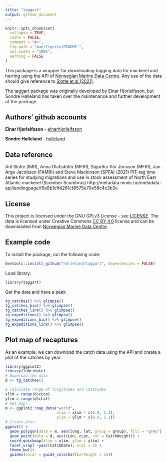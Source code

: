 ```yaml
---
title: "taggart"
output: github_document
---
```


```r
knitr::opts_chunk$set(
  collapse = TRUE,
  cache = FALSE,
  comment = "#>",
  fig.path = "man/figures/README-",
  out.width = "100%",
  warning = FALSE
)
```

This package is a wrapper for downloading tagging data for mackerel and herring using the API of [Norwegian Marine Data Centre](https://nmdc.no/nmdc). Any use of the data should give reference to [Slotte et al (2021)](#ref1). 

The taggart package was originally developed by Einar Hjorleifsson, but Sondre Hølleland has taken over the maintenance and further development of the package. 

## Authors' github accounts

**Einar Hjorleifsson** - [einarhjorleifsson](https://github.com/einarhjorleifsson)

**Sondre Hølleland** - [holleland](https://github.com/holleland)


## <a name="ref1"></a>Data reference

Aril Slotte (IMR), Anna Ólafsdóttir (MFRI), Sigurður Þór Jónsson (MFRI), Jan Arge Jacobsen (FAMRI) and Steve Mackinson (SPFA) (2021) PIT-tag time series for studying migrations and use in stock assessment of North East Atlantic mackerel (Scomber Scombrus) http://metadata.nmdc.no/metadata-api/landingpage/f9e8b1cff4261cf6575e70e56c4c3b3e



## License

This project is licensed under the GNU GPLv3 License - see [LICENSE](LICENSE.md). The data is licensed under Creative Commons [CC BY 4.0](https://creativecommons.org/licenses/by/4.0/) license and can be downloaded from [Norwegian Marine Data Centre](http://metadata.nmdc.no/metadata-api/landingpage/f9e8b1cff4261cf6575e70e56c4c3b3e). 

## Example code

To install the package, run the following code:
```r
devtools::install_github("holleland/taggart", dependencies = FALSE)
```

Load library:
```r
library(taggart)
```

Get the data and have a peek
```r
tg_catches() %>% glimpse()
tg_catches_bio() %>% glimpse()
tg_catches_link() %>% glimpse()
tg_expeditions() %>% glimpse()
tg_expeditions_bio() %>% glimpse()
tg_expeditions_link() %>% glimpse()
```

## Plot map of recaptures
As an example, we can download the catch data using the API and create a plot of the catches by year.
```r
library(ggplot2)
library(lubridate)
# Download the data
d <- tg_catches()

# Calculate range of longitudes and latitudes
xlim = range(d$cLon)
ylim = range(d$cLat)
# Get map: 
m <- ggplot2::map_data("world",
                       xlim = xlim * c(0.9, 1.1),
                       ylim = ylim * c(0.9, 1.1))
# Create plot: 
ggplot() +
  geom_polygon(data = m, aes(long, lat, group = group), fill = "grey") +
  geom_point(data = d, aes(cLon, cLat, col = CatchWeight)) +
  coord_quickmap(xlim = xlim, ylim = ylim) +
  facet_wrap( ~year(CatchDate), ncol = 5) +
  theme_bw()+
  guides(color = guide_colorbar(barheight = 15))
```

